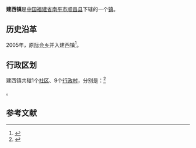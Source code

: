 {{中国乡级行政区|35/07/21/100/000
| 行政区全称 = 建西镇
| 景观照片文件名 =
| 景观照片描述 =
| 汉语拼音 =
| 通用拼音 =
| 注音符號 =
| 其它标音类型1 =
| 其它标音1 =
| 其它标音类型2 =
| 其它标音2 =
| 其它语言类型1 =
| 其它语言地名1 =
| 其它语言类型2 =
| 其它语言地名2 =
| 上级行政区 = [[福建省|福建省]][[南平市|南平市]][[顺昌县|顺昌县]]
| 行政区类别 = [[镇|镇]]
| 地理坐标 =
| 总面积 =
| 户籍人口 =
| 户籍人口年份 =
| 常住人口 =
| 常住人口年份 =
| 人口密度 =
| 行政区划 =
| 官方网站 =
| 政府驻地 =建西镇中心街26号
| 邮政编码 =
| 电话区号 = 599
| 毗邻行政区 =
| 位置图文件名 =
| 位置图描述 =
}}
'''建西镇'''是[[中华人民共和国|中国]][[福建省|福建省]][[南平市|南平市]][[顺昌县|顺昌县]]下辖的一个[[镇|镇]]。

== 历史沿革 ==
2005年，原[[际会乡|际会乡]]并入建西镇<ref>{{cite web|author=福建省人民政府|title=福建省人民政府关于撤销顺昌县双溪镇与水南镇建制设立双溪街道办事处和撤销际会乡建制并入建西镇的批复|url=http://www.fujian.gov.cn/zwgk/zxwj/szfwj/200806/t20080619_75856.htm|accessdate=2011-11-22|deadurl=yes|archiveurl=https://archive.is/20120730162753/http://www.fujian.gov.cn/zwgk/zxwj/szfwj/200806/t20080619_75856.htm|archivedate=2012-07-30}}</ref>。

== 行政区划 ==

建西镇共辖1个[[社区|社区]]、9个[[行政村|行政村]]，分别是：<ref>{{PRC admin/ref sgc|35/07/21/100/000}}</ref>

{{PRC admin/children|35/07/21/100/000}}。


== 参考文献 ==
{{reflist}}

{{PRC admin/navcat|35/07/21/100/000}}